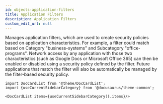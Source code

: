 ```yaml
---
id: objects-application-filters
title: Application Filters
description: Application Filters
custom_edit_url: null
---
```




Manages application filters, which are used to create security policies based on application characteristics.
For example, a filter could match based on Category "business-systems" and Subcategory "office-programs".
Network access by any application with those two characteristics (such as Google Docs or Microsoft Office 365)
can then be enabled or disabled using a security policy defined by the filter. Future applications that match
the filter will also be automatically be managed by the filter-based security policy.




```mdx-code-block
import DocCardList from '@theme/DocCardList';
import {useCurrentSidebarCategory} from '@docusaurus/theme-common';

<DocCardList items={useCurrentSidebarCategory().items}/>
```
      